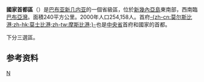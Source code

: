 {{noteTA
|G1 = TO
}}
{{Infobox settlement
| name                            = 
| image_skyline                   = 
| image_caption                   = 
| image_map                       = National Capital District in Papua_New_Guinea (special marker).svg
| map_caption                     = 在巴布亚新几内亚的位置
| coordinates                     = {{coord|9|4|S|147|2|E|region:PG|display=it}}
| subdivision_type                = 国家
| subdivision_name                = {{PNG}}
| established_title               = 建立
| established_date                =1975-09-16
| seat_type                       = 首府
| seat                            = [[莫尔斯比港|莫尔斯比港]]
| parts_type                      = [[巴布亚新几内亚县份和地方政府|县]]
| parts_style                     = list
| p1                              = Moresby North East District
| p2                              = Moresby North West District
| p3                              = Moresby South District
| leader_title                    = 首长
| leader_name                     = {{tsl|en|Powes Parkop||Powes Parkop}}
| area_total_km2                  = 240
| elevation_m                     = 
| population_total                = 364125
| population_as_of                = 2011
| population_footnotes            = 
| population_density_km2          = auto
| timezone1                       = [[澳大利亞時區|AEST]]
| utc_offset1                     = +10
| blank_name_sec1                 = [[人类发展指数|HDI]] (2019)
| blank_info_sec1                 = 0.725<ref name="GlobalDataLab">{{Cite web|url=https://hdi.globaldatalab.org/areadata/shdi/|title=Sub-national HDI - Area Database - Global Data Lab|website=hdi.globaldatalab.org|language=en|access-date=2020-04-18|archive-date=2018-09-23|archive-url=https://web.archive.org/web/20180923120638/https://hdi.globaldatalab.org/areadata/shdi/|dead-url=no}}</ref><br/>{{color|#0c0|high}} · {{tsl|en|List of provinces of Papua New Guinea by Human Development Index||1st of 22}}
| website                         = [http://ncdc.gov.pg/ ncdc.gov.pg]
| image_flag                      = Flag of NCD.svg
}}
'''國家首都區'''（{{lang-en|National Capital District}}）是[[巴布亚新几内亚|巴布亚新几内亚]]的一個省級區，位於[[新幾內亞島|新幾內亞島]]東南部，西南臨[[巴布亞灣|巴布亞灣]]。面積240平方公里。2000年人口254,158人。首府[[莫尔兹比港|-{zh-cn:莫尔斯比港;zh-hk:莫士比港;zh-tw:摩斯比港;}-]]也是[[中央省_(巴布亚新几内亚)|中央省]]首府和國家的首都。

下分三選區。

==参考资料==
{{refs}}

{{巴布亞紐幾內亞}}
{{Authority control}}

[[Category:巴布亞紐幾內亞省份|N]]
{{PapuaNewGuinea-geo-stub}}